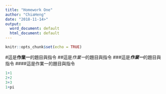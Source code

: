 ---
title: "Homework One"
author: "ChiaHeng"
date: "2018-11-14>"
output:
  word_document: default
  html_document: default
---

```{r setup, include=FALSE}
knitr::opts_chunk$set(echo = TRUE)
```

#這是**作業一**的題目與指令
##這是*作業一*的題目與指令
###這是***作業一***的題目與指令
####這是作業一的題目與指令

```{r cars}
1+1
2+2
3+3
1+pi
```

